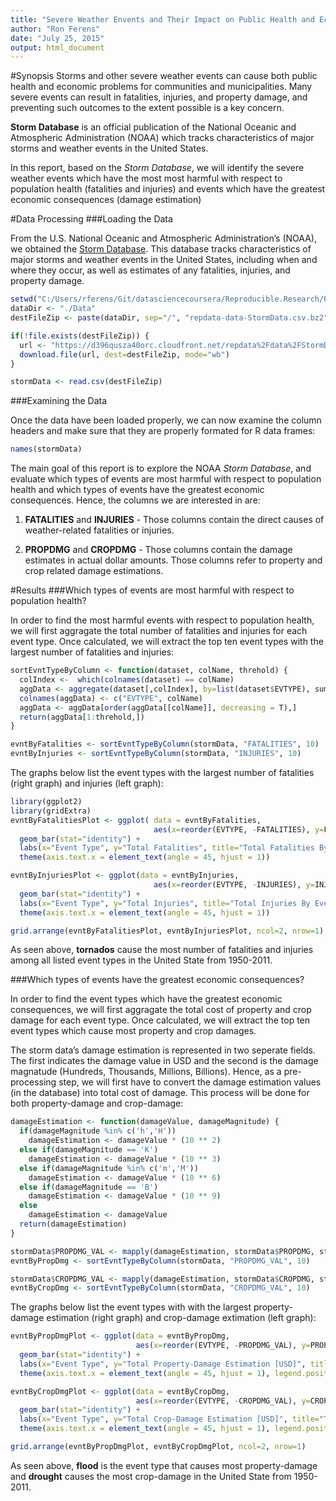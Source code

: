 ```yaml
---
title: "Severe Weather Envents and Their Impact on Public Health and Economy in the U.S.A"
author: "Ron Ferens"
date: "July 25, 2015"
output: html_document
---
```


#Synopsis
Storms and other severe weather events can cause both public health and economic problems for communities and municipalities. Many severe events can result in fatalities, injuries, and property damage, and preventing such outcomes to the extent possible is a key concern.

**Storm Database** is an official publication of the National Oceanic and Atmospheric Administration (NOAA) which  tracks characteristics of major storms and weather events in the United States.

In this report, based on the *Storm Database*, we will identify the severe weather events which have the most most harmful with respect to population health (fatalities and injuries) and events which have the greatest economic consequences (damage estimation)

#Data Processing
###Loading the Data

From the U.S. National Oceanic and Atmospheric Administration's (NOAA), we obtained the [Storm Database](https://d396qusza40orc.cloudfront.net/repdata%2Fdata%2FStormData.csv.bz2). This database tracks characteristics of major storms and weather events in the United States, including when and where they occur, as well as estimates of any fatalities, injuries, and property damage.

```r
setwd("C:/Users/rferens/Git/datasciencecoursera/Reproducible.Research/Project.02/")
dataDir <- "./Data"
destFileZip <- paste(dataDir, sep="/", "repdata-data-StormData.csv.bz2")

if(!file.exists(destFileZip)) {
  url <- "https://d396qusza40orc.cloudfront.net/repdata%2Fdata%2FStormData.csv.bz2"
  download.file(url, dest=destFileZip, mode="wb")
}

stormData <- read.csv(destFileZip)
```

###Examining the Data

Once the data have been loaded properly, we can now examine the column headers and make sure that they are properly formated for R data frames:
```r
names(stormData)
```

The main goal of this report is to explore the NOAA *Storm Database*, and evaluate which types of events are most harmful with respect to population health and which types of events have the greatest economic consequences.
Hence, the columns we are interested in are:

1. **FATALITIES** and **INJURIES** - Those columns contain the direct causes of weather-related
fatalities or injuries.

2. **PROPDMG** and **CROPDMG** - Those columns contain the damage estimates in actual dollar amounts. Those columns refer to property and crop related damage estimations.

#Results
###Which types of events are most harmful with respect to population health?

In order to find the most harmful events with respect to population health, we will first aggragate the total number of fatalities and injuries for each event type. Once calculated, we will extract the top ten event types with the largest number of fatalities and injuries:

```r
sortEvntTypeByColumn <- function(dataset, colName, threhold) {
  colIndex <-  which(colnames(dataset) == colName)
  aggData <- aggregate(dataset[,colIndex], by=list(dataset$EVTYPE), sum, na.rm=TRUE)
  colnames(aggData) <- c("EVTYPE", colName)
  aggData <- aggData[order(aggData[[colName]], decreasing = T),]
  return(aggData[1:threhold,])
}

evntByFatalities <- sortEvntTypeByColumn(stormData, "FATALITIES", 10)
evntByInjuries <- sortEvntTypeByColumn(stormData, "INJURIES", 10)
```

The graphs below list the event types with the largest number of fatalities (right graph) and injuries (left graph):

```r
library(ggplot2)
library(gridExtra)
evntByFatalitiesPlot <- ggplot( data = evntByFatalities,
                                aes(x=reorder(EVTYPE, -FATALITIES), y=FATALITIES, fill=FATALITIES)) +
  geom_bar(stat="identity") +
  labs(x="Event Type", y="Total Fatalities", title="Total Fatalities By Event Type") +
  theme(axis.text.x = element_text(angle = 45, hjust = 1))

evntByInjuriesPlot <- ggplot(data = evntByInjuries,
                                aes(x=reorder(EVTYPE, -INJURIES), y=INJURIES, fill=INJURIES)) +
  geom_bar(stat="identity") +
  labs(x="Event Type", y="Total Injuries", title="Total Injuries By Event Type") +
  theme(axis.text.x = element_text(angle = 45, hjust = 1))

grid.arrange(evntByFatalitiesPlot, evntByInjuriesPlot, ncol=2, nrow=1)
```

As seen above, **tornados** cause the most number of fatalities and injuries among all listed event types in the United State from 1950-2011.

###Which types of events have the greatest economic consequences?

In order to find the event types which have the greatest economic consequences, we will first aggragate the total cost of property and crop damage for each event type. Once calculated, we will extract the top ten event types which cause most property and crop damages.

The storm data's damage estimation is represented in two seperate fields. The first indicates the damage value in USD and the second is the damage magnatude (Hundreds, Thousands, Millions, Billions). Hence, as a pre-processing step, we will first have to convert the damage estimation values (in the database) into total cost of damage. This process will be done for both property-damage and crop-damage:

```r
damageEstimation <- function(damageValue, damageMagnitude) {
  if(damageMagnitude %in% c('h','H'))
    damageEstimation <- damageValue * (10 ** 2)
  else if(damageMagnitude == 'K')
    damageEstimation <- damageValue * (10 ** 3)
  else if(damageMagnitude %in% c('m','M'))
    damageEstimation <- damageValue * (10 ** 6)
  else if(damageMagnitude == 'B')
    damageEstimation <- damageValue * (10 ** 9)
  else
    damageEstimation <- damageValue
  return(damageEstimation)
}

stormData$PROPDMG_VAL <- mapply(damageEstimation, stormData$PROPDMG, stormData$PROPDMGEXP)
evntByPropDmg <- sortEvntTypeByColumn(stormData, "PROPDMG_VAL", 10)

stormData$CROPDMG_VAL <- mapply(damageEstimation, stormData$CROPDMG, stormData$CROPDMGEXP)
evntByCropDmg <- sortEvntTypeByColumn(stormData, "CROPDMG_VAL", 10)
```

The graphs below list the event types with with the largest property-damage estimation (right graph) and crop-damage extimation (left graph):

```r
evntByPropDmgPlot <- ggplot(data = evntByPropDmg,
                            aes(x=reorder(EVTYPE, -PROPDMG_VAL), y=PROPDMG_VAL, fill=PROPDMG_VAL)) +
  geom_bar(stat="identity") +
  labs(x="Event Type", y="Total Property-Damage Estimation [USD]", title="Total Property-Damage\nEstimation By Event Type") +
  theme(axis.text.x = element_text(angle = 45, hjust = 1), legend.position="none")

evntByCropDmgPlot <- ggplot(data = evntByCropDmg,
                            aes(x=reorder(EVTYPE, -CROPDMG_VAL), y=CROPDMG_VAL, fill=CROPDMG_VAL)) +
  geom_bar(stat="identity") +
  labs(x="Event Type", y="Total Crop-Damage Estimation [USD]", title="Total Crop-Damage\nEstimation By Event Type") +
  theme(axis.text.x = element_text(angle = 45, hjust = 1), legend.position="none")

grid.arrange(evntByPropDmgPlot, evntByCropDmgPlot, ncol=2, nrow=1)
```

As seen above, **flood** is the event type that causes most property-damage and **drought** causes the most crop-damage in the United State from 1950-2011.